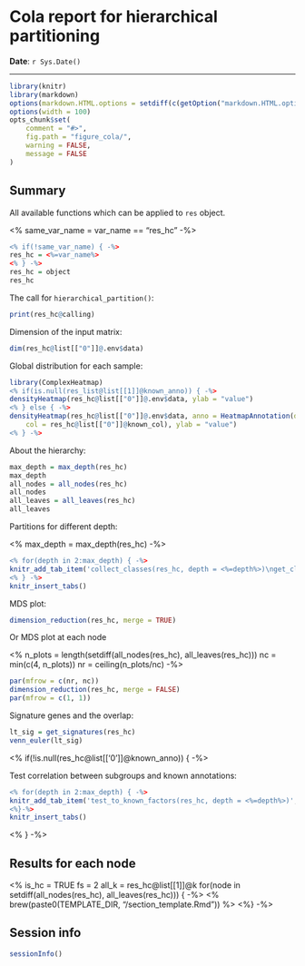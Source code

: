 Cola report for hierarchical partitioning
==================

**Date**: `r Sys.Date()`

----------------------------------------------------------------

<style type='text/css'>
<%
css = paste(readLines(paste0(TEMPLATE_DIR, "/custom.css")), collapse = "\n") -%>
<%= css %>
</style>

```r
library(knitr)
library(markdown)
options(markdown.HTML.options = setdiff(c(getOption("markdown.HTML.options"), "toc"), "base64_images"))
options(width = 100)
opts_chunk$set(
	comment = "#>",
	fig.path = "figure_cola/",
	warning = FALSE,
	message = FALSE
)
```

## Summary

All available functions which can be applied to `res` object.

<% same_var_name = var_name == "res_hc" -%>

```r
<% if(!same_var_name) { -%>
res_hc = <%=var_name%>
<% } -%>
res_hc = object
res_hc
```

The call for `hierarchical_partition()`:

```r
print(res_hc@calling)
```


Dimension of the input matrix:

```r
dim(res_hc@list[["0"]]@.env$data)
```

Global distribution for each sample:

```r
library(ComplexHeatmap)
<% if(is.null(res_list@list[[1]]@known_anno)) { -%>
densityHeatmap(res_hc@list[["0"]]@.env$data, ylab = "value")
<% } else { -%>
densityHeatmap(res_hc@list[["0"]]@.env$data, anno = HeatmapAnnotation(df = res_hc@list[["0"]]@known_anno, 
	col = res_hc@list[["0"]]@known_col), ylab = "value")
<% } -%>
```

About the hierarchy:


```r
max_depth = max_depth(res_hc)
max_depth
all_nodes = all_nodes(res_hc)
all_nodes
all_leaves = all_leaves(res_hc)
all_leaves
```


Partitions for different depth:

<% max_depth = max_depth(res_hc) -%>

```r
<% for(depth in 2:max_depth) { -%>
knitr_add_tab_item('collect_classes(res_hc, depth = <%=depth%>)\nget_class(res_hc, depth = <%=depth%>)', 'depth = <%=depth%>')
<% } -%>
knitr_insert_tabs()
```

MDS plot:

```r
dimension_reduction(res_hc, merge = TRUE)
```

Or MDS plot at each node

<%
n_plots = length(setdiff(all_nodes(res_hc), all_leaves(res_hc)))
nc = min(c(4, n_plots))
nr = ceiling(n_plots/nc)
-%>

```r
par(mfrow = c(nr, nc))
dimension_reduction(res_hc, merge = FALSE)
par(mfrow = c(1, 1))
```

Signature genes and the overlap:

```r
lt_sig = get_signatures(res_hc)
venn_euler(lt_sig)
```


<% if(!is.null(res_hc@list[['0']]@known_anno)) { -%>

Test correlation between subgroups and known annotations:

```r
<% for(depth in 2:max_depth) { -%>
knitr_add_tab_item('test_to_known_factors(res_hc, depth = <%=depth%>)', 'depth = <%=depth%>')
<%}-%>
knitr_insert_tabs()
```

<% } -%>

## Results for each node

<%
is_hc = TRUE
fs = 2
all_k = res_hc@list[[1]]@k
for(node in setdiff(all_nodes(res_hc), all_leaves(res_hc))) { -%>
	<% brew(paste0(TEMPLATE_DIR, "/section_template.Rmd")) %>
<%} -%>

## Session info

```r
sessionInfo()
```
